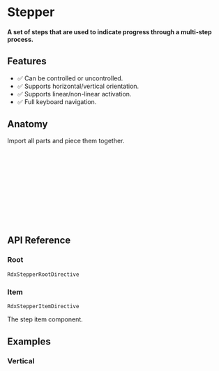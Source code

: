 
<Meta title="Primitives/Stepper" />

# Stepper

####  A set of steps that are used to indicate progress through a multi-step process.

<Canvas sourceState="hidden" of={Stories.Default} />

## Features

- ✅ Can be controlled or uncontrolled.
- ✅ Supports horizontal/vertical orientation.
- ✅ Supports linear/non-linear activation.
- ✅ Full keyboard navigation.

## Anatomy

Import all parts and piece them together.

```html
<div rdxStepperRoot >
    <div rdxStepperItem >
        <div rdxStepperSeparator></div>
        <button rdxStepperTrigger>
            <div rdxStepperIndicator></div>
        </button>

        <h4 rdxStepperTitle></h4>
        <p rdxStepperDescription></p>
    </div>
</div>
```

## API Reference

### Root

`RdxStepperRootDirective`

<ArgTypes of={RdxStepperRootDirective} />

### Item

`RdxStepperItemDirective`

The step item component.

<ArgTypes of={RdxStepperItemDirective} />

## Examples

### Vertical

<Canvas sourceState="hidden" of={Stories.Vertical} />
